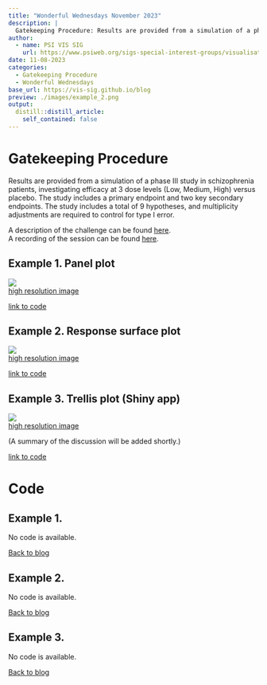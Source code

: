 ```yaml
---
title: "Wonderful Wednesdays November 2023"
description: |
  Gatekeeping Procedure: Results are provided from a simulation of a phase III study in schizophrenia patients, investigating efficacy at 3 dose levels (Low, Medium, High) versus placebo. The study includes a primary endpoint and two key secondary endpoints. The study includes a total of 9 hypotheses, and multiplicity adjustments are required to control for type I error.
author:
  - name: PSI VIS SIG
    url: https://www.psiweb.org/sigs-special-interest-groups/visualisation
date: 11-08-2023
categories:
  - Gatekeeping Procedure
  - Wonderful Wednesdays
base_url: https://vis-sig.github.io/blog
preview: ./images/example_2.png
output:
  distill::distill_article:
    self_contained: false
---
```



# Gatekeeping Procedure

Results are provided from a simulation of a phase III study in schizophrenia patients, investigating efficacy at 3 dose levels (Low, Medium, High) versus placebo. The study includes a primary endpoint and two key secondary endpoints. The study includes a total of 9 hypotheses, and multiplicity adjustments are required to control for type I error.

A description of the challenge can be found [here](https://github.com/VIS-SIG/Wonderful-Wednesdays/tree/master/data/2023/2023-10-11).  
A recording of the session can be found [here](https://www.psiweb.org/vod/item/psi-vissig-wonderful-wednesday-44-multiplicity-and-power).

<a id="example1"></a>

## Example 1. Panel plot

![](./images/example_1.png)  
[high resolution image](./images/example_1.png)  


[link to code](#example1 code)


<a id="example2"></a>

## Example 2. Response surface plot

![](./images/example_2.png)  
[high resolution image](./images/example_2.png)  


[link to code](#example2 code)

<a id="example3"></a>

## Example 3. Trellis plot (Shiny app)

![](./images/example_3.png)  
[high resolution image](./images/example_3.png)  

(A summary of the discussion will be added shortly.)

[link to code](#example3 code)



# Code

<a id="example1 code"></a>

## Example 1. <Same title as above>

No code is available.


[Back to blog](#example1)



<a id="example2 code"></a>

## Example 2. <Same title as above>

No code is available.


[Back to blog](#example2)


<a id="example3 code"></a>

## Example 3. <Same title as above>

No code is available.

[Back to blog](#example3)
